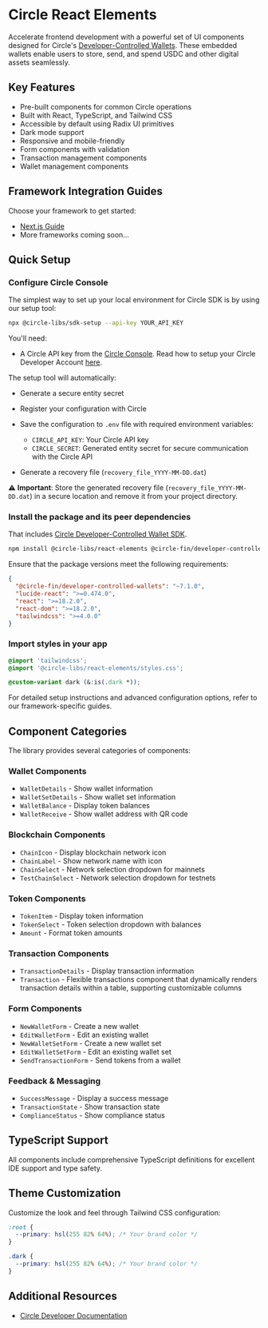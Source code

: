 
<Meta
  title="Getting Started"
  description="Circle React Elements - A comprehensive UI library for Circle's Developer-Controlled Wallets"
/>

# Circle React Elements

Accelerate frontend development with a powerful set of UI components designed for Circle's [Developer-Controlled Wallets](https://developers.circle.com/w3s/developer-controlled-wallets). These embedded wallets enable users to store, send, and spend USDC and other digital assets seamlessly.

## Key Features

- Pre-built components for common Circle operations
- Built with React, TypeScript, and Tailwind CSS
- Accessible by default using Radix UI primitives
- Dark mode support
- Responsive and mobile-friendly
- Form components with validation
- Transaction management components
- Wallet management components

## Framework Integration Guides

Choose your framework to get started:

- [Next.js Guide](?path=/docs/guides-next-js-guide--docs)
- More frameworks coming soon...

## Quick Setup

### Configure Circle Console

The simplest way to set up your local environment for Circle SDK is by using our setup tool:

```bash
npx @circle-libs/sdk-setup --api-key YOUR_API_KEY
```

You'll need:

- A Circle API key from the [Circle Console](https://console.circle.com). Read how to setup your Circle Developer Account [here](https://developers.circle.com/w3s/circle-developer-account).

The setup tool will automatically:

- Generate a secure entity secret
- Register your configuration with Circle
- Save the configuration to `.env` file with required environment variables:

  - `CIRCLE_API_KEY`: Your Circle API key
  - `CIRCLE_SECRET`: Generated entity secret for secure communication with the Circle API

- Generate a recovery file (`recovery_file_YYYY-MM-DD.dat`)

⚠️ **Important**: Store the generated recovery file (`recovery_file_YYYY-MM-DD.dat`) in a secure location and remove it from your project directory.

### Install the package and its peer dependencies

That includes [Circle Developer-Controlled Wallet SDK](https://developers.circle.com/w3s/nodejs-sdk).

```bash
npm install @circle-libs/react-elements @circle-fin/developer-controlled-wallets lucide-react tailwindcss
```

Ensure that the package versions meet the following requirements:

```json
{
  "@circle-fin/developer-controlled-wallets": "~7.1.0",
  "lucide-react": ">=0.474.0",
  "react": ">=18.2.0",
  "react-dom": ">=18.2.0",
  "tailwindcss": ">=4.0.0"
}
```

### Import styles in your app

```css
@import 'tailwindcss';
@import '@circle-libs/react-elements/styles.css';

@custom-variant dark (&:is(.dark *));
```

For detailed setup instructions and advanced configuration options, refer to our framework-specific guides.

## Component Categories

The library provides several categories of components:

### Wallet Components

- `WalletDetails` - Show wallet information
- `WalletSetDetails` - Show wallet set information
- `WalletBalance` - Display token balances
- `WalletReceive` - Show wallet address with QR code

### Blockchain Components

- `ChainIcon` - Display blockchain network icon
- `ChainLabel` - Show network name with icon
- `ChainSelect` - Network selection dropdown for mainnets
- `TestChainSelect` - Network selection dropdown for testnets

### Token Components

- `TokenItem` - Display token information
- `TokenSelect` - Token selection dropdown with balances
- `Amount` - Format token amounts

### Transaction Components

- `TransactionDetails` - Display transaction information
- `Transaction` - Flexible transactions component that dynamically renders transaction details within a table, supporting customizable columns

### Form Components

- `NewWalletForm` - Create a new wallet
- `EditWalletForm` - Edit an existing wallet
- `NewWalletSetForm` - Create a new wallet set
- `EditWalletSetForm` - Edit an existing wallet set
- `SendTransactionForm` - Send tokens from a wallet

### Feedback & Messaging

- `SuccessMessage` - Display a success message
- `TransactionState` - Show transaction state
- `ComplianceStatus` - Show compliance status

## TypeScript Support

All components include comprehensive TypeScript definitions for excellent IDE support and type safety.

## Theme Customization

Customize the look and feel through Tailwind CSS configuration:

```css
:root {
  --primary: hsl(255 82% 64%); /* Your brand color */
}

.dark {
  --primary: hsl(255 82% 64%); /* Your brand color */
}
```

## Additional Resources

- [Circle Developer Documentation](https://developers.circle.com/w3s/developer-controlled-create-your-first-wallet)
